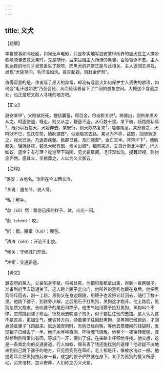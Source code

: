 ```yaml
---
---
---
```

title: 义犬
---




【题解】


本篇故事如同哑剧，如同无声电影，只是朴实地写潞安某甲所养的黑犬在主人携带款项骑骡去救父亲时，先是随行，后来拦阻主人所骑的黑骡，百般驱逐不去。主人到达目的地时才发现丢失了款项，而黑犬的异常正是与此相关。主人返回去寻找，发现“犬毙草间，毛汗湿如洗。提耳起视，则封金俨然”。

值得留意的是，作者写了黑犬的异常，却没有写黑犬如何保护主人丢失的款项，如何会“毛汗湿如洗”乃至会死，从而给读者留下了广阔的想象空间。大概这个含蓄之处，也正是短文耐人寻味的地方吧。

【正文】

潞安某甲¹，父陷狱将死。搜括囊蓄，得百金，将诣郡关说²。跨骡出，则所养黑犬从之。呵逐使退，既走，则又从之，鞭逐不返，从行数十里。某下骑，趋路侧私焉³，既乃以石投犬，犬始奔去。某既行，则犬欻然复来⁴，啮骡尾足。某怒鞭之，犬鸣吠不已，忽跃在前，愤龀骡首⁵，似欲阻其去路。某以为不祥，益怒，回骑驰逐之，视犬已远，乃返辔疾驰。抵郡已暮，及扪腰橐⁶，金亡其半。涔涔汗下⁷，魂魄都失。辗转终夜，顿念犬吠有因。候关出城⁸，细审来途。又自计南北冲衢⁹，行人如蚁，遗金宁有存理？逡巡至下骑所，见犬毙草间，毛汗湿如洗。提耳起视，则封金俨然。感其义，买棺葬之，人以为义犬冢云。





【注释】


¹潞安：古地名。治所在今山西长治。

²关说：通关节，说人情。

³私：解手。

⁴歘（xū）然：飘忽迅疾的样子。歘，火光一闪。

⁵龀（chèn）：咬。

⁶扪：摸。腰橐（tuó）：腰包。

⁷涔涔（cén）：汗流不止貌。

⁸候关：守候城门开放。

⁹冲衢：交通要道。





【译文】


潞安府的某人，父亲陷身牢狱，将被处死。他把积蓄都拿出来，得到一百两银子，准备到府里去疏通关节。这人跨上骡子走出门，他所养的黑狗也跟在身后。他把黑狗呵斥回去，刚一上路，黑狗又在身边跟随，用鞭子也没把它赶回去，随行了数十里。他跳下骡子，到路旁小解，之后用石子打黑狗，黑狗这才跑开。他上路后，黑狗忽然又跑来，去咬骡子的尾巴和蹄子。他生气地用鞭子抽打黑狗，黑狗叫个不停，忽然跳到骡子前面，愤怒地去咬骡子的头，似乎要拦住他的去路。这人认为这不是吉兆，更加生气，便调转方向，骑着骡子往回赶黑狗，见黑狗已经跑远，才回身骑着骡子飞跑起来。抵达潞安府时，天色已经向晚，等他去摸腰间的钱袋时，发现银子已经丢了一半。他汗水哗哗直淌，吓得魂飞魄散。他整个一夜辗转反侧，骤然想到狗叫事出有因。等城门一开，便出了城，在来路上仔细地寻找。他又想，这是一条南北向的交通要道，行人如蚁，哪有丢了钱还能找到的道理？他迟疑不决地来到自己跳下骡子的地方，只见黑狗死在草间，毛上都是汗，像被水洗过一般。他提着耳朵把黑狗拉起来一看，成包的银子俨然就在身下。某甲为黑狗的情义所感动，买来棺材，加以安葬，人们称之为义犬冢。